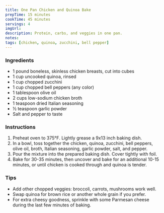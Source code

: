 ```yaml
---
title: One Pan Chicken and Quinoa Bake
prepTime: 15 minutes
cookTime: 45 minutes
servings: 4
imgUrl:
description: Protein, carbs, and veggies in one pan.
notes:
tags: [chicken, quinoa, zucchini, bell pepper]
---
```


### Ingredients

- 1 pound boneless, skinless chicken breasts, cut into cubes
- 1 cup uncooked quinoa, rinsed
- 1 cup chopped zucchini
- 1 cup chopped bell peppers (any color)
- 1 tablespoon olive oil
- 2 cups low-sodium chicken broth
- 1 teaspoon dried Italian seasoning
- ½ teaspoon garlic powder
- Salt and pepper to taste

### Instructions

1. Preheat oven to 375°F. Lightly grease a 9x13 inch baking dish.
1. In a bowl, toss together the chicken, quinoa, zucchini, bell peppers, olive oil, broth, Italian seasoning, garlic powder, salt, and pepper.
1. Pour the mixture into the prepared baking dish. Cover tightly with foil.
1. Bake for 30-35 minutes, then uncover and bake for an additional 10-15 minutes, or until chicken is cooked through and quinoa is tender.

### Tips

- Add other chopped veggies: broccoli, carrots, mushrooms work well.
- Swap quinoa for brown rice or another whole grain if you prefer.
- For extra cheesy goodness, sprinkle with some Parmesan cheese during the last few minutes of baking.
